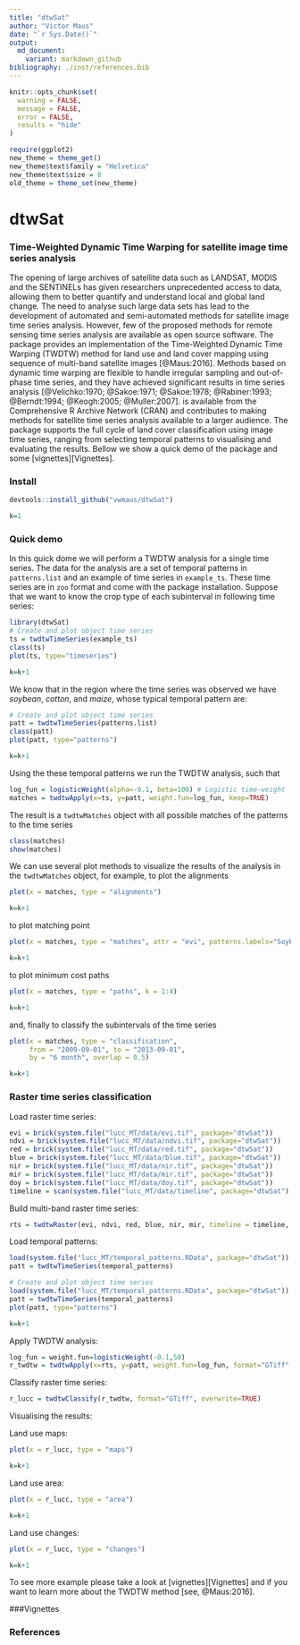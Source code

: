 ```yaml
---
title: "dtwSat"
author: "Victor Maus"
date: "`r Sys.Date()`"
output:
  md_document:
    variant: markdown_github
bibliography: ./inst/references.bib
---
```

<!-- rmarkdown::render("README.Rmd") -->

```r
knitr::opts_chunk$set(
  warning = FALSE,
  message = FALSE,
  error = FALSE,
  results = "hide"
)
```

<!-- Set global env -->
```r
require(ggplot2)
new_theme = theme_get()
new_theme$text$family = "Helvetica"
new_theme$text$size = 8
old_theme = theme_set(new_theme)
```

<!--
# Otput to render md file for github webpage 
output_format = rmarkdown::md_document(variant = "markdown_github", preserve_yaml = TRUE)
# Render vignettes
rmarkdown::render(input="./vignettes/jss_draft.Rmd", output_format=output_format)
-->


dtwSat
=====

### Time-Weighted Dynamic Time Warping for satellite image time series analysis

The opening of large archives of satellite data such as LANDSAT, MODIS and the SENTINELs has given researchers unprecedented access to data, allowing them to better quantify and understand local and global land change. The need to analyse such large data sets has lead to the development of automated and semi-automated methods for satellite image time series analysis. However, few of the proposed methods for remote sensing time series analysis are available as open source software. The \proglang{R} package \pkg{dtwSat} provides an implementation of the Time-Weighted Dynamic Time Warping (TWDTW) method for land use and land cover mapping using sequence of multi-band satellite images [@Maus:2016]. Methods based on dynamic time warping are flexible to handle irregular sampling and out-of-phase time series, and they have achieved significant results in time series analysis [@Velichko:1970; @Sakoe:1971; @Sakoe:1978; @Rabiner:1993; @Berndt:1994; @Keogh:2005; @Muller:2007]. \pkg{dtwSat} is available from the Comprehensive R Archive Network (CRAN) and contributes to making methods for satellite time series analysis available to a larger audience. The package supports the full cycle of land cover classification using image time series, ranging from selecting temporal patterns to visualising and evaluating the results. Bellow we show a quick demo of the package and some [vignettes][Vignettes].

### Install
```r
devtools::install_github("vwmaus/dtwSat")
```


```r
k=1
```
### Quick demo
In this quick dome we will perform a TWDTW analysis for a single time series. The data for the analysis are a set of temporal patterns in `patterns.list` and an example of time series in `example_ts`. These time series are in `zoo` format and come with the package installation. Suppose that we want to know the crop type of each subinterval in following time series:
```r
library(dtwSat)
# Create and plot object time series 
ts = twdtwTimeSeries(example_ts)
class(ts)
plot(ts, type="timeseries")
```
```r
k=k+1
```

We know that in the region where the time series was observed we have *soybean*, *cotton*, and *maize*, whose typical temporal pattern are:
```r
# Create and plot object time series 
patt = twdtwTimeSeries(patterns.list)
class(patt)
plot(patt, type="patterns") 
```
```r
k=k+1
```

Using the these temporal patterns we run the TWDTW analysis, such that 
```r
log_fun = logisticWeight(alpha=-0.1, beta=100) # Logistic time-weight
matches = twdtwApply(x=ts, y=patt, weight.fun=log_fun, keep=TRUE) 
```

The result is a `twdtwMatches` object with all possible matches of the patterns to the time series 
```r
class(matches)
show(matches)
```

We can use several plot methods to visualize the results of the analysis in the `twdtwMatches` object, for example, to plot the alignments 
```r
plot(x = matches, type = "alignments")
```
```r
k=k+1
```
to plot matching point 
```r
plot(x = matches, type = "matches", attr = "evi", patterns.labels="Soybean", k=4) 
```
```r
k=k+1
```
to plot minimum cost paths 
```r
plot(x = matches, type = "paths", k = 1:4) 
```
```r
k=k+1
```
and, finally to classify the subintervals of the time series 
```r
plot(x = matches, type = "classification",
     from = "2009-09-01", to = "2013-09-01", 
     by = "6 month", overlap = 0.5) 
```
```r
k=k+1
```

### Raster time series classification

Load raster time series:
```r
evi = brick(system.file("lucc_MT/data/evi.tif", package="dtwSat"))
ndvi = brick(system.file("lucc_MT/data/ndvi.tif", package="dtwSat"))
red = brick(system.file("lucc_MT/data/red.tif", package="dtwSat"))
blue = brick(system.file("lucc_MT/data/blue.tif", package="dtwSat"))
nir = brick(system.file("lucc_MT/data/nir.tif", package="dtwSat"))
mir = brick(system.file("lucc_MT/data/mir.tif", package="dtwSat"))
doy = brick(system.file("lucc_MT/data/doy.tif", package="dtwSat"))
timeline = scan(system.file("lucc_MT/data/timeline", package="dtwSat"), what="date")
```

Build multi-band raster time series:
```r
rts = twdtwRaster(evi, ndvi, red, blue, nir, mir, timeline = timeline, doy = doy)
```

Load temporal patterns: 
```r
load(system.file("lucc_MT/temporal_patterns.RData", package="dtwSat"))
patt = twdtwTimeSeries(temporal_patterns)

```

```r
# Create and plot object time series 
load(system.file("lucc_MT/temporal_patterns.RData", package="dtwSat"))
patt = twdtwTimeSeries(temporal_patterns)
plot(patt, type="patterns") 
```
```r
k=k+1
```

Apply TWDTW analysis: 
```r
log_fun = weight.fun=logisticWeight(-0.1,50)
r_twdtw = twdtwApply(x=rts, y=patt, weight.fun=log_fun, format="GTiff", overwrite=TRUE)
```

Classify raster time series: 
```r
r_lucc = twdtwClassify(r_twdtw, format="GTiff", overwrite=TRUE)
```

Visualising the results: 

Land use maps:
```r
plot(x = r_lucc, type = "maps")
```
```r
k=k+1
```

Land use area:
```r
plot(x = r_lucc, type = "area")
```
```r
k=k+1
```

Land use changes:
```r
plot(x = r_lucc, type = "changes")
```
```r
k=k+1
```


To see more example please take a look at [vignettes][Vignettes] and if you want to learn more about the TWDTW method [see, @Maus:2016].


###Vignettes
<!--1. [Timw-Weighted Dynamic Time Warping method](./vignettes/twdtw.md)-->


### References


